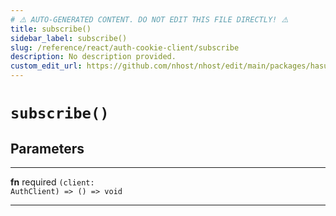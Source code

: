 ```yaml
---
# ⚠️ AUTO-GENERATED CONTENT. DO NOT EDIT THIS FILE DIRECTLY! ⚠️
title: subscribe()
sidebar_label: subscribe()
slug: /reference/react/auth-cookie-client/subscribe
description: No description provided.
custom_edit_url: https://github.com/nhost/nhost/edit/main/packages/hasura-auth-js/src/internal-client.ts#L114
---
```


# `subscribe()`

## Parameters

---

**<span className="parameter-name">fn</span>** <span className="optional-status">required</span> <code>(client: AuthClient) =&gt; () =&gt; void</code>

---
